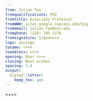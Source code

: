 ```yaml
---
from: Julian Tao
fromqualifications: PhD
fromtitle: Associate Professor
fromWWW: sites.google.com/asu.edu/big
fromemail: julian.tao@asu.edu
fromphone: (216) 785 1376
fromsignature: Signature
logo: asulogo
toname: <++>
toaddress: <++>
opening: Dear <++>
closing: Best wishes
spacing: 1.4
output:
  bigrmd::letter:
    keep_tex: yes
---
```


<++>
